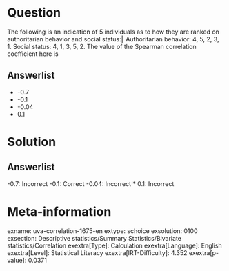 Question
========

The following is an indication of 5 individuals as to how they are ranked on authoritarian behavior and social status:‖ Authoritarian behavior: 4, 5, 2, 3, 1. Social status: 4, 1, 3, 5, 2. The value of the Spearman correlation coefficient here is

Answerlist
----------

* -0.7
* -0.1
* -0.04
* 0.1

Solution
========

Answerlist
----------

-0.7: Incorrect
-0.1: Correct
-0.04: Incorrect
* 0.1: Incorrect

Meta-information
================
exname: uva-correlation-1675-en
extype: schoice
exsolution: 0100
exsection: Descriptive statistics/Summary Statistics/Bivariate statistics/Correlation
exextra[Type]: Calculation
exextra[Language]: English
exextra[Level]: Statistical Literacy
exextra[IRT-Difficulty]: 4.352
exextra[p-value]: 0.0371
